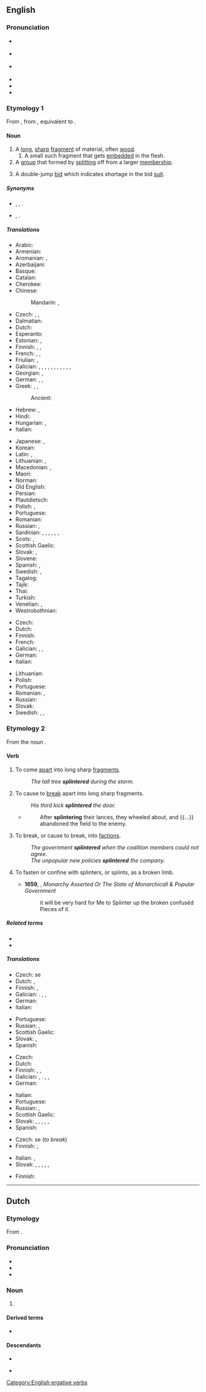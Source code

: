 {{also|Splinter}}
==English==
{{was wotd|2009|February|1}}
{{wikipedia|dab=splinter}}

===Pronunciation===
* {{a|UK}} {{IPA|en|/ˈsplɪntə(ɹ)/}}
* {{a|US}} {{IPA|en|/ˈsplɪntɚ/|[ˈsplɪɾ̃ɚ]}}
* {{a|Southern US}} {{IPA|en|/ˈsplɪnɚ/}}
* {{audio|en|en-us-splinter.ogg|Audio (US)}}
* {{audio|en|en-au-splinter.ogg|Audio (AU)}}
* {{rhymes|en|ɪntə(r)|ɪntɚ}}

===Etymology 1===
From {{inh|en|enm|splinter}}, from {{der|en|dum|splinter}}, equivalent to {{suffix|en|splint|er}}.

====Noun====
{{en-noun}}

# A [[long]], [[sharp]] [[fragment]] of material, often [[wood]].
## A small such fragment that gets [[embedded]] in the flesh.
# A [[group]] that formed by [[split]]ting off from a larger [[membership]].
# {{lb|en|bridge}} A double-jump [[bid]] which indicates shortage in the bid [[suit]].

=====Synonyms=====
* {{sense|long sharp fragment}} {{l|en|shard}}, {{l|en|spelk}}, {{l|en|spill}}.
* {{sense|group formed by splitting}} {{l|en|faction}}, {{l|en|splinter group}}.

=====Translations=====
{{trans-top|fragment of material}}
* Arabic: {{t+|ar|شَظِيَّة|f}}
* Armenian: {{t+|hy|տաշեղ}}
* Aromanian: {{t|rup|ashclji}}, {{t|rup|aschlje}}
* Azerbaijani: {{t+|az|tilişkə}}
* Basque: {{t|eu|ezpal}}
* Catalan: {{t+|ca|estella}}
* Cherokee: {{t|chr|ᎤᏢᏓᎸᏓ}}
* Chinese:
*: Mandarin: {{t+|cmn|碎片|tr=suìpiàn|sc=Hani}}, {{t+|cmn|刺|tr=cì|sc=Hani}}
* Czech: {{t+|cs|tříska|f}}, {{t+|cs|úlomek|m}}, {{t|cs|odštěpek|m}}
* Dalmatian: {{t|dlm|sčela|f}}
* Dutch: {{t+|nl|splinter}}
* Esperanto: {{t|eo|splito}}
* Estonian: {{t+|et|pind}}, {{t+|et|kild}}
* Finnish: {{t+|fi|säle}} {{q|wood}}, {{t+|fi|sirpale}}, {{t+|fi|pirstale}}
* French: {{t+|fr|éclat|m}}, {{t+|fr|esquille|f}}, {{t+|fr|écharde|f}}
* Friulian: {{t|fur|sclese|f}}, {{t|fur|scae}}
* Galician: {{t+|gl|estela|f}}, {{t|gl|racha|f}}, {{t+|gl|acha|f}}, {{t|gl|pitela|f}}, {{t|gl|cavaco|m}}, {{t|gl|guizo|f}}, {{t|gl|lerca|f}}, {{t|gl|escádea|f}}, {{t|gl|trisca|f}}, {{t|gl|turraca|f}}, {{t|gl|lircha|f}}, {{t|gl|troupecelo|m}}
* Georgian: {{t|ka|ხიწვი}}, {{t|ka|ხიჭვი}}
* German: {{t+|de|Splitter|m}}, {{t+|de|Schiefer|m}}, {{t+|de|Spreißel|m}}
* Greek: {{t+|el|σκλήθρα|f}}, {{t+|el|θραύσμα|n}}, {{qualifier|wood}} {{t+|el|ακίδα|f}}
*: Ancient: {{t|grc|σχινδάλαμος|m}}
* Hebrew: {{t+|he|קיסם|m|tr=kesám}}, {{t+|he|שבב|m|tr=shvav}}
* Hindi: {{t-needed|hi}}
* Hungarian: {{t+|hu|forgács}}, {{t+|hu|szálka}}
* Italian: {{t+|it|scheggia|f}}
{{trans-mid}}
* Japanese: {{t+|ja|破片|tr=はへん, hahen|sc=Jpan}}, {{t+|ja|刺|tr=とげ, toge|sc=Jpan}}
* Korean: {{t|ko|나무 조각}}
* Latin: {{t|la|assula|f}}, {{t|la|schidia|f}}
* Lithuanian: {{t|lt|drožlė|f}}, {{t|lt|rakštis|f}}
* Macedonian: {{t|mk|спица|f}}, {{t|mk|деланка|f}}
* Maori: {{t+|mi|koi}}
* Norman: {{t|nrf|êclyi|m}}
* Old English: {{t|ang|speld|m}}
* Persian: {{t+|fa|تریشه|tr=teriše|sc=fa-Arab}}
* Plautdietsch: {{t|pdt|Spekja|m}}
* Polish: {{t+|pl|odłamek|m}}, {{t+|pl|drzazga|f}}
* Portuguese: {{t+|pt|farpa|f}}
* Romanian: {{t+|ro|așchie|f}}
* Russian: {{t+|ru|ще́пка|f}}, {{t+|ru|зано́за|f}}
* Sardinian: {{t|sc|alcia|f}}, {{t|sc|ascia|f}}, {{t|sc|ascra}}, {{t|sc|astua|f}}, {{t|sc|astula|f}}, {{t|sc|schedra|f}}, {{t|sc|schelda|f}}
* Scots: {{t|sco|spail}}, {{t|sco|pran}}
* Scottish Gaelic: {{t|gd|spealg|f}}
* Slovak: {{t|sk|trieska}}, {{t|sk|štiepka}}
* Slovene: {{t+|sl|trska|f}}
* Spanish: {{gloss|wood}} {{t+|es|astilla|f}}, {{gloss|bone or metal}} {{t|es|esquirla|f}}
* Swedish: {{t+|sv|flisa|c}}, {{t+|sv|sticka|c}}
* Tagalog: {{t|tl|subyang}}
* Tajik: {{t|tg|параха}}
* Thai: {{t+|th|เสี้ยน}}
* Turkish: {{t+|tr|kıymık}}
* Venetian: {{t|vec|sgrexénda|f}}, {{t+|vec|s-cexa|f}}
* Westrobothnian: {{t|gmq-bot|stikk|f}}
{{trans-bottom}}

{{trans-top|group}}
* Czech: {{t+|cs|frakce|f}}
* Dutch: {{t|nl|splintergroep}}
* Finnish: {{t|fi|sirpaleryhmä}}
* French: {{t+|fr|faction|f}}
* Galician: {{t|gl|bandaría|f}}, {{t|gl|bando|m}}, {{t|gl|faución|f}}
* German: {{t+|de|Splittergruppe|f}}
* Italian: {{t+|it|fazione}}
{{trans-mid}}
* Lithuanian: {{t|lt|trupinys|m}}
* Polish: {{t+|pl|odłam|m}}
* Portuguese: {{t+|pt|facção|f}}
* Romanian: {{t|ro|factiune|f}}, {{t|ro|schisma|f}}
* Russian: {{t|ru|отщепенцы}}
* Slovak: {{t|sk|frakcia}}
* Swedish: {{t|sv|avknoppning|c}}, {{t|sv|utbrytning|c}}, {{t|sv|utbrytargrupp|c}}
{{trans-bottom}}

===Etymology 2===
From the noun {{m|en|splinter}}.

====Verb====
{{en-verb}}

# {{lb|en|intransitive}} To come [[apart]] into long sharp [[fragment]]s.
#: ''The tall tree '''splintered''' during the storm.''
# {{lb|en|transitive}} To cause to [[break]] apart into long sharp fragments.
#: ''His third kick '''splintered''' the door.''
#* {{RQ:Prescott Philip}}
#*: After '''splintering''' their lances, they wheeled about, and {{...}} abandoned the field to the enemy.
# {{lb|en|figuratively|of a group}} To break, or cause to break, into [[faction]]s.
#: ''The government '''splintered''' when the coalition members could not agree.''
#: ''The unpopular new policies '''splintered''' the company.''
# {{lb|en|transitive}} To fasten or confine with splinters, or splints, as a broken limb.
#* '''1659''', {{w|Matthew Wren}}, ''Monarchy Asserted Or The State of Monarchicall & Popular Government ''
#*: it will be very hard for Me to Splinter up the broken confuséd Pieces of it.

=====Related terms=====
* {{l|en|splint}}
* {{l|en|splinter up}}

=====Translations=====
{{trans-top|to come apart into splinters}}
* Czech: {{t|cs|štěpit}} se
* Dutch: {{t+|nl|versplinteren}}, {{t+|nl|splinteren}}
* Finnish: {{t+|fi|pirstoutua}}, {{t|fi|[[mennä]] [[säpäleiksi]]}}
* Galician: {{t|gl|estelar}}. {{t|gl|espitallar}}, {{t|gl|lascar}}, {{t|gl|lasquear}}
* German: {{t+|de|zersplittern}}
* Italian: {{t+|it|scheggiarsi}}
{{trans-mid}}
* Portuguese: {{t|pt|esfarpar}}
* Russian: {{t+|ru|расщепляться}}, {{t+|ru|раскалываться}}
* Scottish Gaelic: {{t|gd|spealg}}
* Slovak: {{t|sk|štiepiť sa}}, {{t|sk|rozštiepiť sa}}
* Spanish: {{t+|es|astillar}}
{{trans-bottom}}

{{trans-top|to cause to break apart into splinters}}
* Czech: {{t|cs|štípat}}
* Dutch: {{t+|nl|versplinteren}}
* Finnish: {{t|fi|pirstoa}}, {{t|fi|[[lyödä]] [[säpäleiksi]]}}, {{t|fi|[[panna]] [[päreiksi]]}}
* Galician: {{t|gl|rachar}}, {{t|gl|estelar}}. {{t|gl|espitallar}}, {{t|gl|lascar}}, {{t|gl|lasquear}}
* German: {{t+|de|zersplittern}}
{{trans-mid}}
* Italian: {{t+|it|scheggiare}}
* Portuguese: {{t|pt|esfarpar}}
* Russian: {{t+|ru|расщеплять}}, {{t+|ru|раскалывать}}
* Scottish Gaelic: {{t|gd|spealg}}
* Slovak: {{t|sk|štiepať}}, {{t|sk|rozštiepať}}, {{t|sk|rozbiť}}, {{t|sk|rozbíjať}}, {{t+|sk|sekať}}, {{t|sk|rozsekať}}
* Spanish: {{t+|es|astillar}}
{{trans-bottom}}

{{trans-top|to break or cause to break into factions}}
* Czech: {{t|cs|odštěpit}} se (''to break'')
* Finnish: {{t+|fi|hajota}} {{qualifier|to break}}; {{t+|fi|hajottaa}} {{qualifier|to cause to break}}
{{trans-mid}}
* Italian: {{t|it|fare a pezzi}}, {{t+|it|dividere}}
* Slovak: {{t|sk|rozdeliť}}, {{t|sk|rozdeliť sa}}, {{t|sk|štiepiť}}, {{t|sk|rozštiepiť}}, {{t|sk|štiepiť sa}}, {{t|sk|rozštiepiť sa}}
{{trans-bottom}}

{{trans-top|to fasten or confine with splints}}
* Finnish: {{t+|fi|lastoittaa}}
{{trans-mid}}
{{trans-bottom}}

[[Category:English ergative verbs]]

----

==Dutch==

===Etymology===
From {{inh|nl|dum|splinter}}.

===Pronunciation===
* {{IPA|nl|/ˈsplɪn.tər/}}
* {{hyphenation|nl|splin|ter}}
* {{rhymes|nl|ɪntər}}

===Noun===
{{nl-noun|m|-s|splintertje}}

# {{l|en|splinter}} {{gloss|long, sharp fragment of material}}

====Derived terms====
* {{l|nl|splinterpartij}}

====Descendants====
* {{desc|dcr|splinter}}
* {{desc|pap|spleenter|bor=1}} {{q|dated}}